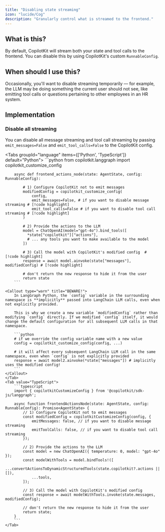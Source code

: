 ```yaml
---
title: "Disabling state streaming"
icon: "lucide/Cog"
description: "Granularly control what is streamed to the frontend."
---
```


## What is this?
By default, CopilotKit will stream both your state and tool calls to the frontend.
You can disable this by using CopilotKit's custom `RunnableConfig`.

## When should I use this?

Occasionally, you'll want to disable streaming temporarily — for example, the LLM may be
doing something the current user should not see, like emitting tool calls or questions 
pertaining to other employees in an HR system.

## Implementation

### Disable all streaming
You can disable all message streaming and tool call streaming by passing `emit_messages=False` and `emit_tool_calls=False` to the CopilotKit config.

<Tabs groupId="language" items={['Python', 'TypeScript']} default="Python">
    <Tab value="Python">
        ```python
        from copilotkit.langgraph import copilotkit_customize_config

        async def frontend_actions_node(state: AgentState, config: RunnableConfig):
            
            # 1) Configure CopilotKit not to emit messages
            modifiedConfig = copilotkit_customize_config(
                config,
                emit_messages=False, # if you want to disable message streaming # [!code highlight]
                emit_tool_calls=False # if you want to disable tool call streaming # [!code highlight]
            )

            # 2) Provide the actions to the LLM
            model = ChatOpenAI(model="gpt-4o").bind_tools([
              *state["copilotkit"]["actions"],
              # ... any tools you want to make available to the model
            ])

            # 3) Call the model with CopilotKit's modified config  # [!code highlight]
            response = await model.ainvoke(state["messages"], modifiedConfig) # [!code highlight]

            # don't return the new response to hide it from the user
            return state
        ```

    <Callout type="warn" title="BEWARE!">
        In LangGraph Python, the `config` variable in the surrounding namespace is **implicitly** passed into LangChain LLM calls, even when not explicitly provided.
        
        This is why we create a new variable `modifiedConfig` rather than modifying `config` directly. If we modified `config` itself, it would change the default configuration for all subsequent LLM calls in that namespace.

        ```python
        # if we override the config variable name with a new value
        config = copilotkit_customize_config(config, ...)

        # it will affect every subsequent LangChain LLM call in the same namespace, even when `config` is not explicitly provided
        response = await model2.ainvoke(*state["messages"]) # implicitly uses the modified config!
        ```
    </Callout>
    </Tab>
    <Tab value="TypeScript">
        ```typescript
        import { copilotkitCustomizeConfig } from '@copilotkit/sdk-js/langgraph';

        async function frontendActionsNode(state: AgentState, config: RunnableConfig): Promise<AgentState> {
            // 1) Configure CopilotKit not to emit messages
            const modifiedConfig = copilotkitCustomizeConfig(config, {
                emitMessages: false, // if you want to disable message streaming
                emitToolCalls: false, // if you want to disable tool call streaming
            });

            // 2) Provide the actions to the LLM
            const model = new ChatOpenAI({ temperature: 0, model: "gpt-4o" });
            const modelWithTools = model.bindTools!([
                ...convertActionsToDynamicStructuredTools(state.copilotkit?.actions || []),
                ...tools,
            ]);

            // 3) Call the model with CopilotKit's modified config
            const response = await modelWithTools.invoke(state.messages, modifiedConfig);

            // don't return the new response to hide it from the user
            return state;
        }
        ```
    </Tab>
</Tabs>


